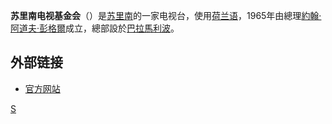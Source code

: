 '''苏里南电视基金会'''（{{lang-nl|'''Surinaamse Televisie Stichting''' / '''STVS'''}}）是[[苏里南|苏里南]]的一家电视台，使用[[荷兰语|荷兰语]]，1965年由總理[[約翰·阿道夫·彭格爾|約翰·阿道夫·彭格爾]]成立，總部設於[[巴拉馬利波|巴拉馬利波]]。

==外部链接==
{{Portalbox|苏里南}}
*[http://www.stvs.sr/ 官方网站] {{Wayback|url=http://www.stvs.sr/ |date=20210321191847 }}{{nl}}

{{Suriname-stub}}

[[Category:苏里南媒体|S]]